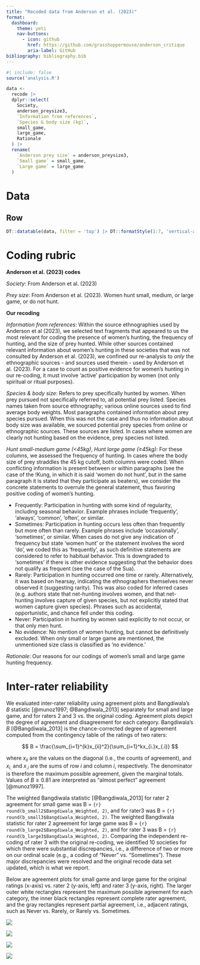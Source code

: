 ```yaml
---
title: "Recoded data from Anderson et al. (2023)"
format: 
  dashboard:
    theme: yeti
    nav-buttons:
      - icon: github
        href: https://github.com/grasshoppermouse/anderson_critique
        aria-label: GitHub
bibliography: bibliography.bib 
---
```


```r
#| include: false
source('analysis.R')

data <-
  recode |> 
  dplyr::select(
    Society, 
    anderson_preysize3, 
    `Information from references`, 
    `Species & body size (kg)`,
    small_game, 
    large_game,
    Rationale
  ) |> 
  rename(
    `Anderson prey size` = anderson_preysize3,
    `Small game` = small_game,
    `Large game` = large_game
  )
```

# Data

## Row

```r
DT::datatable(data, filter = 'top') |> DT::formatStyle(1:7, 'vertical-align'='top')
```

# Coding rubric

**Anderson et al. (2023) codes**

*Society*: From Anderson et al. (2023)

*Prey size*: From Anderson et al. (2023). Women hunt small, medium, or large game, or do not hunt.

**Our recoding**

*Information from references*: Within the source ethnographies used by Anderson et al (2023), we selected text fragments that appeared to us the most relevant for coding the presence of women’s hunting, the frequency of hunting, and the size of prey hunted. While other sources contained relevant information about women’s hunting in these societies that was not consulted by Anderson et al. (2023), we confined our re-analysis to *only* the ethnographic sources - and sources used therein - used by Anderson et al. (2023). For a case to count as positive evidence for women’s hunting in our re-coding, it must involve ‘active’ participation by women (not only spiritual or ritual purposes). 

*Species & body size*: Refers to prey specifically hunted by women. When prey pursued not specifically referred to, all potential prey listed. Species names taken from source ethnography; various online sources used to find average body weights. Most paragraphs contained information about prey species pursued. When this was not the case and thus no information about body size was available, we sourced potential prey species from online or ethnographic sources. These sources are listed. In cases where women are clearly not hunting based on the evidence, prey species not listed. 

*Hunt small-medium game (<45kg)*, *Hunt large game (≥45kg)*: For these columns, we assessed the frequency of hunting. In cases where the body size of prey straddles the 45 kg cutoff, both columns were coded. When conflicting information is present between or within paragraphs (see the case of the !Kung, in which it is said ‘women do not hunt’, but in the same paragraph it is stated that they participate as beaters), we consider the concrete statements to overrule the general statement, thus favoring positive coding of women’s hunting. 

* Frequently: Participation in hunting with some kind of regularity, including seasonal behavior. Example phrases include ‘frequently’, ‘always’, ‘common’, ‘often’, or similar. 
* Sometimes: Participation in hunting occurs less often than frequently but more often than rarely. Example phrases include ‘occasionally’, ‘sometimes’, or similar. When cases do not give any indication of frequency but state ‘women hunt’ or the statement involves the word ‘do’, we coded this as ‘frequently’, as such definitive statements are considered to refer to habitual behavior. This is downgraded to ‘sometimes’ if there is other evidence suggesting that the behavior does not qualify as frequent (see the case of the Sua). 
* Rarely: Participation in hunting occurred one time or rarely. Alternatively, it was based on hearsay, indicating the ethnographers themselves never observed it (suggesting rarity). This was also coded for inferred cases (e.g. authors state that net-hunting involves women, and that net-hunting involves capture of given species, but not explicitly stated that women capture given species). Phrases such as accidental, opportunistic, and chance fell under this coding. 
* Never: Participation in hunting by women said explicitly to not occur, or that only men hunt. 
* No evidence: No mention of women hunting, but cannot be definitively excluded. When only small or large game are mentioned, the unmentioned size class is classified as ‘no evidence.’ 

*Rationale*: Our reasons for our codings of women’s small and large game hunting frequency.

# Inter-rater reliability

We evaluated inter-rater reliability using agreement plots and Bangdiwala’s $B$ statistic [@munoz1997; @Bangdiwala_2013] separately for small and large game, and for raters 2 and 3 vs. the original coding. Agreement plots depict the degree of agreement and disagreement for each category. Bangdiwala's $B$ [@Bangdiwala_2013] is the chance-corrected degree of agreement computed from the contingency table of the ratings of two raters:

$$
B = \frac{\sum_{i=1}^{k}x_{ii}^2}{\sum_{i=1}^kx_{i.}x_{.i}}
$$

where $x_{ii}$ are the values on the diagonal (i.e., the counts of agreement), and $x_{i.}$ and $x_{.i}$ are the sums of row $i$ and column $i$, respectively. The denominator is therefore the maximum possible agreement, given the marginal totals. Values of $B\ge0.81$ are interpreted as “almost perfect” agreement [@munoz1997].

The weighted Bangdiwala statistic [@Bangdiwala_2013] for rater 2 agreement for small game was B = `{r} round(b_small2$Bangdiwala_Weighted, 2)`, and for rater3 was B = `{r} round(b_small3$Bangdiwala_Weighted, 2)`. The weighted Bangdiwala statistic for rater 2 agreement for large game was B = `{r} round(b_large2$Bangdiwala_Weighted, 2)`, and for rater 3 was B = `{r} round(b_large3$Bangdiwala_Weighted, 2)`. Comparing the independent re-coding of rater 3 with the original re-coding, we identified 10 societies for which there were substantial discrepancies, i.e., a difference of two or more on our ordinal scale (e.g., a coding of “Never” vs. “Sometimes”). These major discrepancies were resolved and the original recode data set updated, which is what we report.

Below are agreement plots for small game and large game for the original ratings (x-axis) vs. rater 2 (y-axis, left) and rater 3 (y-axis, right). The larger outer white rectangles represent the maximum possible agreement for each category, the inner black rectangles represent complete rater agreement, and the gray rectangles represent partial agreement, i.e., adjacent ratings, such as Never vs. Rarely, or Rarely vs. Sometimes.

![](Figures/agree_small.2.png)

![](Figures/agree_small.3.png)

![](Figures/agree_large.2.png)

![](Figures/agree_large.3.png)
